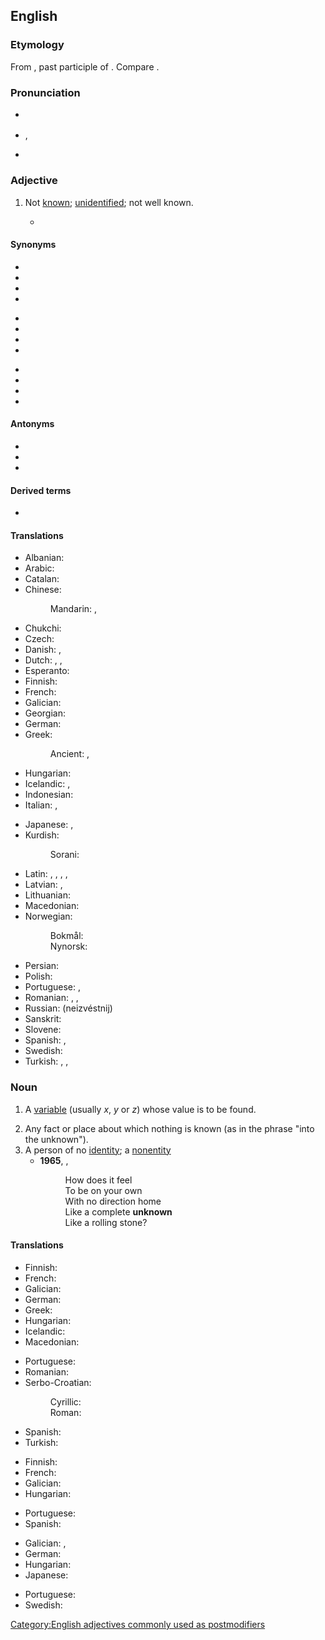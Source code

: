 ==English==

===Etymology===
From {{prefix|un|known|lang=en}}, past participle of {{m|en|know}}. Compare {{etyl|ang|-}} {{m|ang|ungecnawen}}.

===Pronunciation===
* {{a|UK}} {{IPA|/ʌnˈnəʊn/|lang=en}}
* {{a|US}} {{enPR|ŭn-nōnʹ}}, {{IPA|/ʌnˈnoʊn/|lang=en}}
* {{audio|en-us-unknown.ogg|Audio (US)|lang=en}}

===Adjective===
{{en-adj}}

# {{lb|en|sometimes|_|postpositive}} Not [[known]]; [[unidentified]]; not well known.
#* {{quote-book|year=1898|author={{w|Winston Churchill (novelist)|Winston Churchill}}
|title={{w|The Celebrity}}|chapter=4
|passage=The Celebrity, by arts '''unknown''', induced Mrs. Judge Short and two other ladies to call at Mohair on an afternoon when Mr. Cooke was trying a trotter on the track. The three returned wondering and charmed with Mrs. Cooke; they were sure she had had no hand in the furnishing of that atrocious house.}}

====Synonyms====
{{top3}}
* {{l|en|anonymous}}
* {{l|en|unfamiliar}}
* {{l|en|uncharted}}
* {{l|en|undiscovered}}
{{mid3}}
* {{l|en|unexplored}}
* {{l|en|unidentified}}
* {{l|en|unnamed}}
* {{l|en|unrecognized}}
{{mid3}}
* {{l|en|unrevealed}}
* {{l|en|unascertained}}
* {{l|en|obscure}}
* {{l|en|unsung}}
{{bottom}}

====Antonyms====
* {{l|en|well-known}}
* {{l|en|famous}}
* {{l|en|known}}

====Derived terms====
* {{l|en|unknown quantity}}

====Translations====
{{trans-top|not known}}
* Albanian: {{t+|sq|panjohur}}
* Arabic: {{t|ar|مَجْهُول}}
* Catalan: {{t+|ca|desconegut}}
* Chinese:
*: Mandarin: {{t+|cmn|未知|tr=wèizhī|sc=Hani}}, {{t+|cmn|不明|tr=bùmíng|sc=Hani}}
* Chukchi: {{t|ckt|гэвэты ваԓьын|tr=gėvėty vaḷʹyn}}
* Czech: {{t+|cs|neznámý|m}}
* Danish: {{t|da|ubekendt}}, {{t+|da|ukendt}}
* Dutch: {{t+|nl|onbekend}}, {{t+|nl|ongekend}}, {{t|nl|ongeweten}}
* Esperanto: {{t|eo|nekonata}}
* Finnish: {{t+|fi|tuntematon}}
* French: {{t+|fr|inconnu}}
* Galician: {{t+|gl|descoñecido}}
* Georgian: {{t|ka|უცნობი|sc=Geor}}
* German: {{t+|de|unbekannt}}
* Greek: {{t+|el|άγνωστος}}
*: Ancient: {{t|grc|ἄγνωστος}}, {{t|grc|ἄγνωτος}}
* Hungarian: {{t+|hu|ismeretlen}}
* Icelandic: {{t+|is|óþekktur|m}}, {{t|is|ókunnur|m}}
* Indonesian: {{t|id|tak diketahui}}
* Italian: {{t+|it|ignoto}}, {{t+|it|sconosciuto}}
{{trans-mid}}
* Japanese: {{t+|ja|未知|alt=未知の|tr=michi no|sc=Jpan}}, {{t+|ja|無名|alt=無名な|tr=mumei na|sc=Jpan}}
* Kurdish:
*: Sorani: {{t|ku|نه‌ناسراو}}
* Latin: {{t|la|incognitus}}, {{t|la|ignoratus}}, {{t|la|ignotus}}, {{t|la|nescitus}}, {{t+|la|obscurus}}
* Latvian: {{t|lv|nepazīstams}}, {{t|lv|svešs}}
* Lithuanian: {{t|lt|nežinomas}}
* Macedonian: {{t|mk|непознат|tr=nepoznat|sc=Cyrl}}
* Norwegian:
*: Bokmål: {{t|nb|ukjent}}
*: Nynorsk: {{t|nn|ukjent}}
* Persian: {{t+|fa|مجهول|tr=najhul|sc=fa-Arab}}
* Polish: {{t+|pl|nieznany}}
* Portuguese: {{t+|pt|desconhecido|m}}, {{t|pt|desconhecida|f}}
* Romanian: {{t+|ro|necunoscut}}, {{t+|ro|neștiut}}, {{t+|ro|obscur}}
* Russian: {{t+|ru|неизве́стный}} (neizvéstnij)
* Sanskrit: {{t+|sa|अज्ञात}}
* Slovene: {{t|sl|neznano}}
* Spanish: {{t+|es|ignoto}}, {{t+|es|desconocido}}
* Swedish: {{t+|sv|okänd}}
* Turkish: {{t+|tr|bilinmeyen}}, {{t+|tr|bilinmez}}, {{t+|tr|meçhul}}
{{trans-bottom}}

===Noun===
{{en-noun}}

# {{lb|en|algebra}} A [[variable]] (usually ''x'', ''y'' or ''z'') whose value is to be found.
# Any fact or place about which nothing is known (as in the phrase "into the unknown").
# A person of no [[identity]]; a [[nonentity]]
#* '''1965''', {{w|Bob Dylan}}, {{w|Like a Rolling Stone}}
#*: How does it feel
#*: To be on your own
#*: With no direction home
#*: Like a complete '''unknown'''
#*: Like a rolling stone?

====Translations====
{{trans-top|variable}}
* Finnish: {{t+|fi|tuntematon}}
* French: {{t+|fr|inconnue|f}}
* Galician: {{t|gl|incógnita|f}}
* German: {{t+|de|Unbekannte|f}}
* Greek: {{t+|el|άγνωστος}}
* Hungarian: {{t+|hu|ismeretlen}}
* Icelandic: {{t|is|óþekkt stærð|f}}
* Macedonian: {{t|mk|непозната|f|tr=nepoznata|sc=Cyrl}}
{{trans-mid}}
* Portuguese: {{t+|pt|incógnita|f}}
* Romanian: {{t+|ro|necunoscută|f}}
* Serbo-Croatian:
*: Cyrillic: {{t|sh|непозната|f|sc=Cyrl}}
*: Roman: {{t+|sh|nepoznata|f}}
* Spanish: {{t|es|incógnita|f}}
* Turkish: {{t+|tr|değişken}}
{{trans-bottom}}

{{trans-top|fact or place}}
* Finnish: {{t+|fi|tuntematon}}
* French: {{t+|fr|inconnu|m}}
* Galician: {{t+|gl|descoñecido|m}}
* Hungarian: {{t+|hu|ismeretlen}}
{{trans-mid}}
* Portuguese: {{t+|pt|desconhecido|m}}
* Spanish: {{t+|es|desconocido|m}}
{{trans-bottom}}

{{trans-top|person of no identity}}
* Galician: {{t+|gl|descoñecido|m}}, {{t|gl|descoñecida|f}}
* German: {{t+|de|Unbekannter|m}}
* Hungarian: {{t+|hu|idegen}}
* Japanese: {{t|ja|名無し|tr=nanashi|sc=Jpan}}
{{trans-mid}}
* Portuguese: {{t+|pt|desconhecido|m}}
* Swedish: {{t+|sv|okänd}}
{{trans-bottom}}

[[Category:English adjectives commonly used as postmodifiers]]
